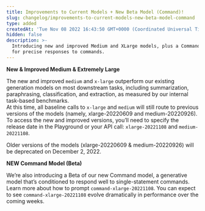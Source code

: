 ```yaml
---
title: Improvements to Current Models + New Beta Model (Command)!
slug: changelog/improvements-to-current-models-new-beta-model-command
type: added
createdAt: 'Tue Nov 08 2022 16:43:50 GMT+0000 (Coordinated Universal Time)'
hidden: false
description: >-
  Introducing new and improved Medium and XLarge models, plus a Command model
  for precise responses to commands.
---
```

**New & Improved Medium & Extremely Large**

The new and improved `medium` and `x-large` outperform our existing generation models on most downstream tasks, including summarization, paraphrasing, classification, and extraction, as measured by our internal task-based benchmarks.  
At this time, all baseline calls to `x-large` and `medium` will still route to previous versions of the models (namely, xlarge-20220609 and  medium-20220926). To access the new and improved versions, you’ll need to specify the release date in the Playground or your API call: `xlarge-20221108` and `medium-20221108`. 

Older versions of the models (xlarge-20220609 & medium-20220926) will be deprecated on December 2, 2022.

**NEW Command Model (Beta)**

We’re also introducing a Beta of our new Command model, a generative model that’s conditioned to respond well to single-statement commands. Learn more about how to prompt `command-xlarge-20221108`. You can expect to see `command-xlarge-20221108` evolve dramatically in performance over the coming weeks.
